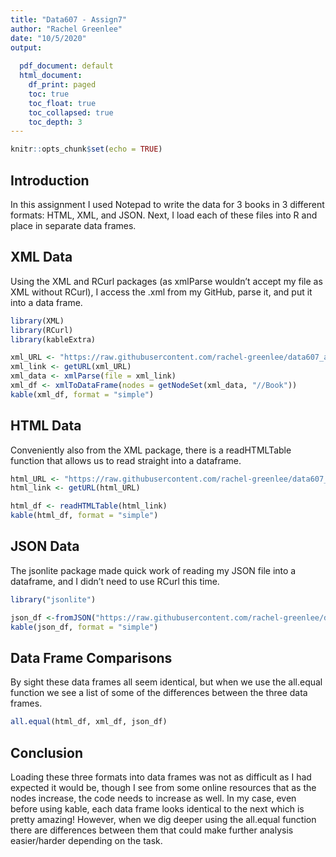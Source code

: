 ```yaml
---
title: "Data607 - Assign7"
author: "Rachel Greenlee"
date: "10/5/2020"
output:
  
  pdf_document: default
  html_document:
    df_print: paged
    toc: true
    toc_float: true
    toc_collapsed: true
    toc_depth: 3
---
```


```r
knitr::opts_chunk$set(echo = TRUE)
```

## Introduction

In this assignment I used Notepad to write the data for 3 books in 3 different formats: HTML, XML, and JSON. Next, I load each of these files into R and place in separate data frames. 

## XML Data
Using the XML and RCurl packages (as xmlParse wouldn't accept my file as XML without RCurl), I access the .xml from my GitHub, parse it, and put it into a data frame.

```r
library(XML)
library(RCurl)
library(kableExtra)
```

```r
xml_URL <- "https://raw.githubusercontent.com/rachel-greenlee/data607_assign7/master/book_xml.xml"
xml_link <- getURL(xml_URL)
xml_data <- xmlParse(file = xml_link)
xml_df <- xmlToDataFrame(nodes = getNodeSet(xml_data, "//Book"))
kable(xml_df, format = "simple")

```


## HTML Data
Conveniently also from the XML package, there is a readHTMLTable function that allows us to read straight into a dataframe.

```r
html_URL <- "https://raw.githubusercontent.com/rachel-greenlee/data607_assign7/master/books_html.html"
html_link <- getURL(html_URL)

html_df <- readHTMLTable(html_link)
kable(html_df, format = "simple")

```

## JSON Data
The jsonlite package made quick work of reading my JSON file into a dataframe, and I didn't need to use RCurl this time.

```r
library("jsonlite")
```

```r
json_df <-fromJSON("https://raw.githubusercontent.com/rachel-greenlee/data607_assign7/master/book_json.json")
kable(json_df, format = "simple")
```

## Data Frame Comparisons
By sight these data frames all seem identical, but when we use the all.equal function we see a list of some of the differences between the three data frames.

```r
all.equal(html_df, xml_df, json_df)
```



## Conclusion

Loading these three formats into data frames was not as difficult as I had expected it would be, though I see from some online resources that as the nodes increase, the code needs to increase as well. In my case, even before using kable, each data frame looks identical to the next which is pretty amazing! However, when we dig deeper using the all.equal function there are differences between them that could make further analysis easier/harder depending on the task.